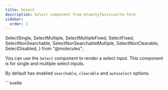 ```yaml
---
title: Select
description: Select component from @tuentyfaiv/svelte-form
sidebar:
  order: 3
---
```


  SelectSingle,
  SelectMultiple,
  SelectMultipleFixed,
  SelectFixed,
  SelectNonSearchable,
  SelectNonSearchableMultiple,
  SelectNonClearable,
  SelectDisabled,
} from "@molecules";

You can use the `Select` component to render a select input. This component is for single and multiple select inputs.

By default has enabled `searchable`, `clearable` and `autoselect` options.

<Tabs>
  <TabItem label="Usage">
    ```svelte
    <script lang="ts">
      import { Select } from "@tuentyfaiv/svelte-form";

      const options = [
        { value: "1", label: "Option 1" },
        { value: "2", label: "Option 2" },
        { value: "3", label: "Option 3" },
      ];
    </script>

    <Select name="name" label="Options" {options} />
    <!-- Or -->
    <Select name="name" label="Options" {options} >
      Custom label, Options
      <img src="/icon-clear.svg" alt="clear options" slot="clear" />
      <img src="/icon-arrow.svg" alt="show/hide options" slot="arrow" />
      <p slot="option" let:option>
        Customized option
        {option.label}
      </p>
      <span slot="empty">
        Customized empty
      </span>
      <span slot="error" let:error>
        {formatError(error)}
      </span>
    </Select>
    ```
  </TabItem>
  <TabItem label="Props">
    | Prop | Type | Default | Description |
    |------|------|---------|-------------|
    | name | `string` | - | The name of the field. |
    | label | `string \| undefined \| null` | `null` | The label of the field. |
    | placeholder | `string \| undefined \| null` | `""` | The placeholder of the field. |
    | context | `string` | "form" | The context of the form. |
    | id | `string \| undefined \| null` | `null` | The id of the field. |
    | autoselect | `boolean \| undefined` | `true` | Enable or disable the autoselect option. |
    | searchable | `boolean \| undefined` | `true` | Enable or disable the searchable option. |
    | clearable | `boolean \| undefined` | `true` | Enable or disable the clearable action. |
    | multiple | `boolean \| undefined` | `false` | Enable or disable multiple select. |
    | disabled | `boolean \| undefined` | `false` | Enable or disable the field. |
    | options | [`SelectOption`](/reference/#selectoption)`[]` | `[]` | The options of the field. |
    | styles | [`SelectStyles`](/reference/#selectstyles) | `{}` | The styles of the field. |
    | datas | `Record<string, string \| boolean \| number> \| undefined` | `{}` | Datasets of the field container. |
  </TabItem>
  <TabItem label="Slots">
    | Slot | Prop | Description | Available to |
    |------|------|-------------|--------------|
    | default | - | Customize the label of the field. | all |
    | clear | - | Customize the clear action. | all |
    | arrow | - | Customize the arrow action. | all |
    | item | `{ item: `[`SelectOption`](/reference/#selectoption)` }` | Customize the item selected. | multiple |
    | remove | - | Customize the item remove action. | multiple |
    | option | `{ option: `[`SelectOption`](/reference/#selectoption)` }` | Customize the option of the field. | all |
    | empty | - | Customize the empty message. | all |
    | error | `{ error: string \| null }` | Show an error message. | all |
  </TabItem>
  <TabItem label="Events">
  | Name | Type | Description |
  |------|------|-------------|
  | choose | `CustomEvent<`[`SelectOption`](/reference/#selectoption)`> ` | The event emitted when the user selects an option. |
  | remove | `CustomEvent<`[`SelectOption`](/reference/#selectoption)`> ` | The event emitted when the user removes an item. |
  | clear | `CustomEvent<void>` | The event emitted when the user clears the field. |
  </TabItem>
</Tabs>

## Single

<Tabs>
  <TabItem label="Example">
    <SelectSingle />
  </TabItem>
  <TabItem label="Code">
    ```svelte
    <script lang="ts">
      import { Select, faivform } from "@tuentyfaiv/svelte-form";

      import type { FieldsSchema, SelectOption } from "@tuentyfaiv/svelte-form";

      const schema = {
        tool: {
          type: "string",
          required: true,
        },
      } satisfies FieldsSchema;

      faivform({ fields: schema });

      const options: SelectOption[] = [
        { value: "svelte", label: "Svelte" },
        { value: "faivform", label: "FaivForm" },
        { value: "astro", label: "Astro" },
        { value: "starlight", label: "Starlight" },
        { value: "vite", label: "Vite" },
        { value: "sveltekit", label: "SvelteKit" },
      ];
    </script>

    <Select
      name="tool"
      label="Tool:"
      placeholder="Choose a tool"
      {options}
    />
    ```
  </TabItem>
</Tabs>

## Multiple

<Tabs>
  <TabItem label="Example">
    <SelectMultiple />
  </TabItem>
  <TabItem label="Code">
    ```svelte
    <script lang="ts">
      import { Select, faivform } from "@tuentyfaiv/svelte-form";

      import type { FieldsSchema, SelectOption } from "@tuentyfaiv/svelte-form";

      const schema = {
        tools: {
          type: "array",
          required: true,
          item: {
            type: "string",
            required: true,
          },
        },
      } satisfies FieldsSchema;

      faivform({ fields: schema });

      const options: SelectOption[] = [
        { value: "svelte", label: "Svelte" },
        { value: "faivform", label: "FaivForm" },
        { value: "astro", label: "Astro" },
        { value: "starlight", label: "Starlight" },
        { value: "vite", label: "Vite" },
        { value: "sveltekit", label: "SvelteKit" },
      ];
    </script>

    <Select
      name="tools"
      label="Tools:"
      placeholder="Choose tools"
      {options}
      multiple
    />
    ```
  </TabItem>
</Tabs>

## Fixed options

<Tabs>
  <TabItem label="Example">
    <SelectFixed />
  </TabItem>
  <TabItem label="Code">
    ```svelte
    <script lang="ts">
      import { Select, faivform } from "@tuentyfaiv/svelte-form";

      import type { FieldsSchema, SelectOption } from "@tuentyfaiv/svelte-form";

      const schema = {
        tools: {
          type: "array",
          required: true,
          item: {
            type: "string",
            required: true,
          },
        },
      } satisfies FieldsSchema;

      faivform({ fields: schema });

      const options: SelectOption[] = [
        { value: "svelte", label: "Svelte", fixed: true },
        { value: "faivform", label: "FaivForm", fixed: true },
        { value: "astro", label: "Astro" },
        { value: "starlight", label: "Starlight" },
        { value: "vite", label: "Vite" },
        { value: "sveltekit", label: "SvelteKit" },
      ];
    </script>

    <Select
      name="tools"
      label="Tools:"
      placeholder="Choose tools"
      {options}
      multiple
    />
    ```
  </TabItem>
</Tabs>

## Non searchable

<Tabs>
  <TabItem label="Example">
    <SelectNonSearchable />
  </TabItem>
  <TabItem label="Code">
    ```svelte
    <script lang="ts">
      import { Select, faivform } from "@tuentyfaiv/svelte-form";

      import type { FieldsSchema, SelectOption } from "@tuentyfaiv/svelte-form";

      const schema = {
        tool: {
          type: "string",
          required: true,
        },
      } satisfies FieldsSchema;

      faivform({ fields: schema });

      const options: SelectOption[] = [
        { value: "svelte", label: "Svelte" },
        { value: "faivform", label: "FaivForm" },
        { value: "astro", label: "Astro" },
        { value: "starlight", label: "Starlight" },
        { value: "vite", label: "Vite" },
        { value: "sveltekit", label: "SvelteKit" },
      ];
    </script>

    <Select
      name="tool"
      label="Tool:"
      placeholder="Choose a tool"
      {options}
      searchable={false}
    />
    ```
  </TabItem>
</Tabs>

## Multiple non searchable

<Tabs>
  <TabItem label="Example">
    <SelectNonSearchableMultiple />
  </TabItem>
  <TabItem label="Code">
    ```svelte
    <script lang="ts">
      import { Select, faivform } from "@tuentyfaiv/svelte-form";

      import type { FieldsSchema, SelectOption } from "@tuentyfaiv/svelte-form";

      const schema = {
        tools: {
          type: "array",
          required: true,
          item: {
            type: "string",
            required: true,
          },
        },
      } satisfies FieldsSchema;

      faivform({ fields: schema });

      const options: SelectOption[] = [
        { value: "svelte", label: "Svelte" },
        { value: "faivform", label: "FaivForm" },
        { value: "astro", label: "Astro" },
        { value: "starlight", label: "Starlight" },
        { value: "vite", label: "Vite" },
        { value: "sveltekit", label: "SvelteKit" },
      ];
    </script>

    <Select
      name="tools"
      label="Tools:"
      placeholder="Choose tools"
      {options}
      multiple
      searchable={false}
    />
    ```
  </TabItem>
</Tabs>

## Non clearable

<Tabs>
  <TabItem label="Example">
    <SelectNonClearable />
  </TabItem>
  <TabItem label="Code">
    ```svelte
    <script lang="ts">
      import { Select, faivform } from "@tuentyfaiv/svelte-form";

      import type { FieldsSchema, SelectOption } from "@tuentyfaiv/svelte-form";

      const schema = {
        tool: {
          type: "string",
          required: true,
        },
      } satisfies FieldsSchema;

      faivform({ fields: schema });

      const options: SelectOption[] = [
        { value: "svelte", label: "Svelte" },
        { value: "faivform", label: "FaivForm" },
        { value: "astro", label: "Astro" },
        { value: "starlight", label: "Starlight" },
        { value: "vite", label: "Vite" },
        { value: "sveltekit", label: "SvelteKit" },
      ];
    </script>

    <Select
      name="tool"
      label="Tool:"
      placeholder="Choose a tool"
      {options}
      clearable={false}
    />
    ```
  </TabItem>
</Tabs>

## Disabled

<Tabs>
  <TabItem label="Example">
    <SelectDisabled />
  </TabItem>
  <TabItem label="Code">
    ```svelte
    <script lang="ts">
      import { Select, faivform } from "@tuentyfaiv/svelte-form";

      import type { FieldsSchema, SelectOption } from "@tuentyfaiv/svelte-form";

      const schema = {
        tool: {
          type: "string",
          required: true,
        },
      } satisfies FieldsSchema;

      faivform({ fields: schema });

      const options: SelectOption[] = [
        { value: "svelte", label: "Svelte" },
        { value: "faivform", label: "FaivForm" },
        { value: "astro", label: "Astro" },
        { value: "starlight", label: "Starlight" },
        { value: "vite", label: "Vite" },
        { value: "sveltekit", label: "SvelteKit" },
      ];
    </script>

    <Select
      name="tool"
      label="Tool:"
      placeholder="Choose a tool"
      {options}
      disabled
    />
    ```
  </TabItem>
</Tabs>